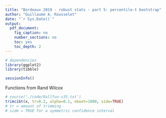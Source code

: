 ```yaml
---
title: "Bordeaux 2019 - robust stats - part 5: percentile-t bootstrap"
author: "Guillaume A. Rousselet"
date: "`r Sys.Date()`"
output:
  pdf_document:
    fig_caption: no
    number_sections: no
    toc: yes
    toc_depth: 2
---
```


```r
# dependencies
library(ggplot2)
library(tibble)
```

```r
sessionInfo()
```

Functions from Rand Wilcox
```r
# source('./code/Rallfun-v35.txt')
trimcibt(x, tr=0.2, alpha=0.1, nboot=1000, side=TRUE)
# tr = amount of trimming
# side = TRUE for a symmetric confidence interval
```

